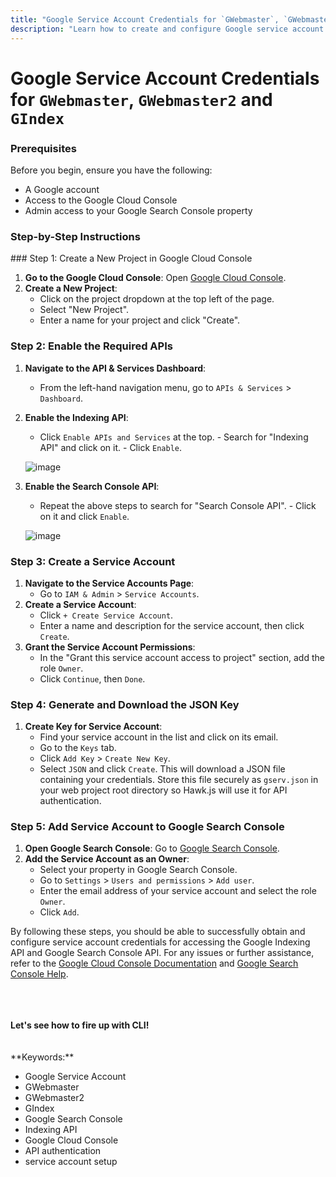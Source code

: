 ```yaml
---
title: "Google Service Account Credentials for `GWebmaster`, `GWebmaster2`, and `GIndex`"
description: "Learn how to create and configure Google service account credentials for integrating with `GWebmaster`, `GWebmaster2`, and `GIndex` in Hawk.js. Follow the step-by-step guide to set up your Google APIs and authenticate your application."
---
```



# Google Service Account Credentials for `GWebmaster`, `GWebmaster2` and `GIndex`

### Prerequisites

Before you begin, ensure you have the following:

- A Google account
- Access to the Google Cloud Console
- Admin access to your Google Search Console property

### Step-by-Step Instructions

<Steps>
### Step 1: Create a New Project in Google Cloud Console

1. **Go to the Google Cloud Console**: Open [Google Cloud Console](https://console.cloud.google.com/).
2. **Create a New Project**:
   - Click on the project dropdown at the top left of the page.
   - Select "New Project".
   - Enter a name for your project and click "Create".

### Step 2: Enable the Required APIs

1. **Navigate to the API & Services Dashboard**:
   - From the left-hand navigation menu, go to `APIs & Services` > `Dashboard`.
2. **Enable the Indexing API**:
   - Click `Enable APIs and Services` at the top. - Search for "Indexing API" and click on it. - Click `Enable`.
   
   ![image](/img/credential_gindex.png) 
3. **Enable the Search Console API**:
   - Repeat the above steps to search for "Search Console API". - Click on it and click `Enable`.
   
   ![image](/img/credential_gsc.png)

### Step 3: Create a Service Account

1. **Navigate to the Service Accounts Page**:
   - Go to `IAM & Admin` > `Service Accounts`.
2. **Create a Service Account**:
   - Click `+ Create Service Account`.
   - Enter a name and description for the service account, then click `Create`.
3. **Grant the Service Account Permissions**:
   - In the "Grant this service account access to project" section, add the role `Owner`.
   - Click `Continue`, then `Done`.

### Step 4: Generate and Download the JSON Key

1. **Create Key for Service Account**:
   - Find your service account in the list and click on its email.
   - Go to the `Keys` tab.
   - Click `Add Key` > `Create New Key`.
   - Select `JSON` and click `Create`. This will download a JSON file containing your credentials. Store this file securely as `gserv.json` in your web project root directory so Hawk.js will use it for API authentication.

### Step 5: Add Service Account to Google Search Console

1. **Open Google Search Console**: Go to [Google Search Console](https://search.google.com/search-console/).
2. **Add the Service Account as an Owner**:
   - Select your property in Google Search Console.
   - Go to `Settings` > `Users and permissions` > `Add user`.
   - Enter the email address of your service account and select the role `Owner`.
   - Click `Add`.

</Steps>

By following these steps, you should be able to successfully obtain and configure service account credentials for accessing the Google Indexing API and Google Search Console API. For any issues or further assistance, refer to the [Google Cloud Console Documentation](https://cloud.google.com/docs) and [Google Search Console Help](https://support.google.com/webmasters/).

<br />
<br />
<br />
<b>Let's see how to fire up with CLI!</b>



<br />
<br />
<br />
**Keywords:**  
<ul className="keywords">
  <li>Google Service Account</li>
  <li>GWebmaster</li>
  <li>GWebmaster2</li>
  <li>GIndex</li>
  <li>Google Search Console</li>
  <li>Indexing API</li>
  <li>Google Cloud Console</li>
  <li>API authentication</li>
  <li>service account setup</li>
</ul>